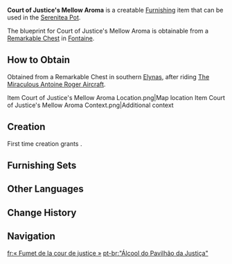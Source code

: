 {{Furnishing Infobox
|id             = 370805
|image          = Item Court of Justice's Mellow Aroma.png
|category       = Building
|subcategory    = Fontaine-Style
|quality        = 4
|adeptal_energy = 90
|load           = 655
|reduced_load   = 460
|description    = A building found in the [[Court of Fontaine]]'s [[Vasari Passage]]. The famous [[Café Lutece]] combines this design with an open air patio, creating a space where customers can enjoy the coffee outside, surrounded by its aroma. It is said that construction costs in Vasari Passage are relatively low due to the use of improved slag cement. Slag cement normally contains trace amounts of a smell reminiscent of powdered ore. While it may go unnoticed by the ordinary person, for those in the catering industry, it is highly detrimental to the long-term storage of goods. Thanks to the strict aromatic standards of a previous owner of Café Lucerne, and with the help of [[The Steambird]] and protests from many others in the industry throughout the city, researchers dared not ignore the issue and began researching an improved formula that removed the lingering odor. As a result, some coffee enthusiasts have nicknamed the latest generation of slag cement "Coffee Ground Cement."
|blueprint      = Remarkable Chest
}}
'''Court of Justice's Mellow Aroma''' is a creatable [[Furnishing]] item that can be used in the [[Serenitea Pot]].

The blueprint for Court of Justice's Mellow Aroma is obtainable from a [[Remarkable Chest]] in [[Fontaine]].

==How to Obtain==
Obtained from a Remarkable Chest in southern [[Elynas]], after riding [[The Miraculous Antoine Roger Aircraft]].
<gallery>
Item Court of Justice's Mellow Aroma Location.png|Map location
Item Court of Justice's Mellow Aroma Context.png|Additional context
</gallery>

==Creation==
First time creation grants {{Item|Trust|24|x=90}}.
{{Recipe
|type = Creation
|time = 14h
|Cypress Wood = 10
|White Iron Chunk = 8
|sort = Cypress Wood;White Iron Chunk
}}

==Furnishing Sets==
{{Craft Usage|type=Furnishing Set}}

==Other Languages==
{{Other Languages
|en      = Court of Justice's Mellow Aroma
|zhs     = 「正义之廷的醇香」
|zhs_rm  = 
|zht     = 「正義之廷的醇香」
|zht_rm  = 
|zh_tl   = 
|ja      = 「正義の都の芳醇」
|ja_rm   = "Seigi no Miyako no Houjun"
|ja_tl   = 
|ko      = 「정의의 성의 향기」
|ko_rm   = 
|ko_tl   = "Aroma of the Castle of Justice"
|es      = Aroma de la corte de la justicia
|es_tl   = Aroma of the Court of Justice
|fr      = «&nbsp;Fumet de la cour de justice&nbsp;»
|fr_tl   = "Court of Justice's Aroma"
|fr_note = {{Fr|Fumet}} specifically refers to the smell of a dish or a wine.
|ru      = «Нежный аромат Дворца справедливости»
|ru_tl   = "Court of Justice's Mellow Aroma"
|th      = "กลิ่นหอมแห่งศาลเที่ยงธรรม"
|th_rm   = 
|th_tl   = 
|vi      = Hương Thơm Của Sảnh Chính Nghĩa
|vi_tl   = 
|de      = „Mildes Aroma der gerechten Vorsehung“
|de_tl   = "Mild Aroma of Just Providence"
|id      = "Aroma Harum Pengadilan Hukum"
|id_tl   = "Court of Law's Pleasant Aroma"
|pt      = "Álcool do Pavilhão da Justiça"
|pt_tl   = 
|tr      = Adalet Sarayı Hoş Kokusu
|tr_tl   = 
|it      = Aroma vellutato della Corte di Giustizia
|it_tl   = Velvety Aroma of the Court of Justice
}}

==Change History==
{{Change History|4.0}}

==Navigation==
{{Furnishing Navbox|exterior}}

[[fr:« Fumet de la cour de justice »]]
[[pt-br:"Álcool do Pavilhão da Justiça"]]